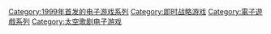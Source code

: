 {{cat main|萬艦齊發}}

{{DEFAULTSORT:Homeworld}}
[[Category:1999年首发的电子游戏系列|Category:1999年首发的电子游戏系列]]
[[Category:即时战略游戏|Category:即时战略游戏]]
[[Category:電子遊戲系列|Category:電子遊戲系列]]
[[Category:太空歌剧电子游戏|Category:太空歌剧电子游戏]]